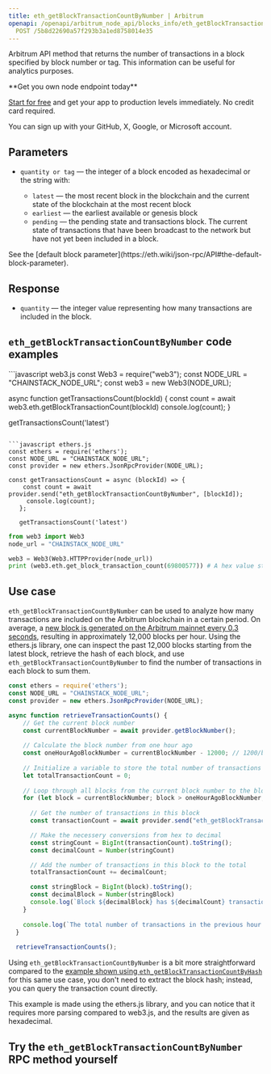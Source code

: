 ---
title: eth_getBlockTransactionCountByNumber | Arbitrum
openapi: /openapi/arbitrum_node_api/blocks_info/eth_getBlockTransactionCountByNumber.json
  POST /5b8d22690a57f293b3a1ed8758014e35
---

Arbitrum API method that returns the number of transactions in a block specified by block number or tag. This information can be useful for analytics purposes.

<Check>
**Get you own node endpoint today**

[Start for free](https://console.chainstack.com/) and get your app to production levels immediately. No credit card required.

You can sign up with your GitHub, X, Google, or Microsoft account.
</Check>


## Parameters

* `quantity or tag` — the integer of a block encoded as hexadecimal or the string with:

  + `latest` — the most recent block in the blockchain and the current state of the blockchain at the most recent block
  + `earliest` — the earliest available or genesis block
  + `pending` — the pending state and transactions block. The current state of transactions that have been broadcast to the network but have not yet been included in a block.

<Note>
See the [default block parameter](https://eth.wiki/json-rpc/API#the-default-block-parameter).
</Note>


## Response

* `quantity` — the integer value representing how many transactions are included in the block.

## `eth_getBlockTransactionCountByNumber` code examples

<CodeGroup>
```javascript web3.js
const Web3 = require("web3");
const NODE_URL = "CHAINSTACK_NODE_URL";
const web3 = new Web3(NODE_URL);

async function getTransactionsCount(blockId) {
  const count = await web3.eth.getBlockTransactionCount(blockId)
  console.log(count);
}

getTransactionsCount('latest')
```

```javascript ethers.js
const ethers = require('ethers');
const NODE_URL = "CHAINSTACK_NODE_URL";
const provider = new ethers.JsonRpcProvider(NODE_URL);

const getTransactionsCount = async (blockId) => {
    const count = await provider.send("eth_getBlockTransactionCountByNumber", [blockId]);
     console.log(count);
   };

   getTransactionsCount('latest')
```

```python web3.py
from web3 import Web3  
node_url = "CHAINSTACK_NODE_URL" 

web3 = Web3(Web3.HTTPProvider(node_url)) 
print (web3.eth.get_block_transaction_count(69800577)) # A hex value starting with "0x" is accepted as well.
```
</CodeGroup>


## Use case

`eth_getBlockTransactionCountByNumber` can be used to analyze how many transactions are included on the Arbitrum blockchain in a certain period. On average, a [new block is generated on the Arbitrum mainnet every 0.3 seconds](https://arbiscan.io/chart/blocktime), resulting in approximately 12,000 blocks per hour. Using the ethers.js library, one can inspect the past 12,000 blocks starting from the latest block, retrieve the hash of each block, and use `eth_getBlockTransactionCountByNumber` to find the number of transactions in each block to sum them.

```javascript index.js
const ethers = require('ethers');
const NODE_URL = "CHAINSTACK_NODE_URL";
const provider = new ethers.JsonRpcProvider(NODE_URL);

async function retrieveTransactionCounts() {
    // Get the current block number
    const currentBlockNumber = await provider.getBlockNumber();
  
    // Calculate the block number from one hour ago
    const oneHourAgoBlockNumber = currentBlockNumber - 12000; // 1200/blocks/hr on average on the Arbitrum mainnet
  
    // Initialize a variable to store the total number of transactions
    let totalTransactionCount = 0;
  
    // Loop through all blocks from the current block number to the block number from one hour ago
    for (let block = currentBlockNumber; block > oneHourAgoBlockNumber; block--) {
  
      // Get the number of transactions in this block
      const transactionCount = await provider.send("eth_getBlockTransactionCountByNumber", [block]);

      // Make the necessery conversions from hex to decimal
      const stringCount = BigInt(transactionCount).toString();
      const decimalCount = Number(stringCount)

      // Add the number of transactions in this block to the total
      totalTransactionCount += decimalCount;

      const stringBlock = BigInt(block).toString();
      const decimalBlock = Number(stringBlock)
      console.log(`Block ${decimalBlock} has ${decimalCount} transactions.`);
    }
  
    console.log(`The total number of transactions in the previous hour is: ${totalTransactionCount}`);
  }
  
  retrieveTransactionCounts();
```


Using `eth_getBlockTransactionCountByNumber` is a bit more straightforward compared to the [example shown using `eth_getBlockTransactionCountByHash`](/api-reference/arbitrum_node_api/blocks_info/eth_getBlockTransactionCountByHash) for this same use case, you don't need to extract the block hash; instead, you can query the transaction count directly.

This example is made using the ethers.js library, and you can notice that it requires more parsing compared to web3.js, and the results are given as hexadecimal.

## Try the `eth_getBlockTransactionCountByNumber` RPC method yourself